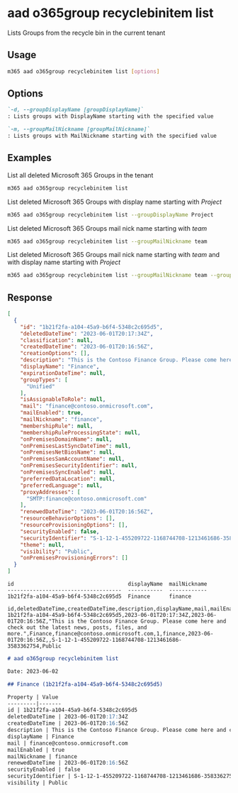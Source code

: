 
# aad o365group recyclebinitem list

Lists Groups from the recycle bin in the current tenant

## Usage

```sh
m365 aad o365group recyclebinitem list [options]
```

## Options

```md definition-list
`-d, --groupDisplayName [groupDisplayName]`
: Lists groups with DisplayName starting with the specified value

`-m, --groupMailNickname [groupMailNickname]`
: Lists groups with MailNickname starting with the specified value
```

<Global />

## Examples

List all deleted Microsoft 365 Groups in the tenant

```sh
m365 aad o365group recyclebinitem list
```

List deleted Microsoft 365 Groups with display name starting with _Project_

```sh
m365 aad o365group recyclebinitem list --groupDisplayName Project
```

List deleted Microsoft 365 Groups mail nick name starting with _team_

```sh
m365 aad o365group recyclebinitem list --groupMailNickname team
```

List deleted Microsoft 365 Groups mail nick name starting with _team_ and with display name starting with _Project_

```sh
m365 aad o365group recyclebinitem list --groupMailNickname team --groupDisplayName Project
```

## Response

<Tabs>
  <TabItem value="JSON">

  ```json
  [
    {
      "id": "1b21f2fa-a104-45a9-b6f4-5348c2c695d5",
      "deletedDateTime": "2023-06-01T20:17:34Z",
      "classification": null,
      "createdDateTime": "2023-06-01T20:16:56Z",
      "creationOptions": [],
      "description": "This is the Contoso Finance Group. Please come here and check out the latest news, posts, files, and more.",
      "displayName": "Finance",
      "expirationDateTime": null,
      "groupTypes": [
        "Unified"
      ],
      "isAssignableToRole": null,
      "mail": "finance@contoso.onmicrosoft.com",
      "mailEnabled": true,
      "mailNickname": "finance",
      "membershipRule": null,
      "membershipRuleProcessingState": null,
      "onPremisesDomainName": null,
      "onPremisesLastSyncDateTime": null,
      "onPremisesNetBiosName": null,
      "onPremisesSamAccountName": null,
      "onPremisesSecurityIdentifier": null,
      "onPremisesSyncEnabled": null,
      "preferredDataLocation": null,
      "preferredLanguage": null,
      "proxyAddresses": [
        "SMTP:finance@contoso.onmicrosoft.com"
      ],
      "renewedDateTime": "2023-06-01T20:16:56Z",
      "resourceBehaviorOptions": [],
      "resourceProvisioningOptions": [],
      "securityEnabled": false,
      "securityIdentifier": "S-1-12-1-455209722-1168744708-1213461686-3583362754",
      "theme": null,
      "visibility": "Public",
      "onPremisesProvisioningErrors": []
    }
  ]
  ```

  </TabItem>
  <TabItem value="Text">

  ```text
  id                                    displayName  mailNickname
  ------------------------------------  -----------  ------------
  1b21f2fa-a104-45a9-b6f4-5348c2c695d5  Finance      finance
  ```

  </TabItem>
  <TabItem value="CSV">

  ```csv
  id,deletedDateTime,createdDateTime,description,displayName,mail,mailEnabled,mailNickname,renewedDateTime,securityEnabled,securityIdentifier,visibility
  1b21f2fa-a104-45a9-b6f4-5348c2c695d5,2023-06-01T20:17:34Z,2023-06-01T20:16:56Z,"This is the Contoso Finance Group. Please come here and check out the latest news, posts, files, and more.",Finance,finance@contoso.onmicrosoft.com,1,finance,2023-06-01T20:16:56Z,,S-1-12-1-455209722-1168744708-1213461686-3583362754,Public
  ```

  </TabItem>
  <TabItem value="Markdown">

  ```md
  # aad o365group recyclebinitem list

  Date: 2023-06-02

  ## Finance (1b21f2fa-a104-45a9-b6f4-5348c2c695d5)

  Property | Value
  ---------|-------
  id | 1b21f2fa-a104-45a9-b6f4-5348c2c695d5
  deletedDateTime | 2023-06-01T20:17:34Z
  createdDateTime | 2023-06-01T20:16:56Z
  description | This is the Contoso Finance Group. Please come here and check out the latest news, posts, files, and more.
  displayName | Finance
  mail | finance@contoso.onmicrosoft.com
  mailEnabled | true
  mailNickname | finance
  renewedDateTime | 2023-06-01T20:16:56Z
  securityEnabled | false
  securityIdentifier | S-1-12-1-455209722-1168744708-1213461686-3583362754
  visibility | Public
  ```

  </TabItem>
</Tabs>